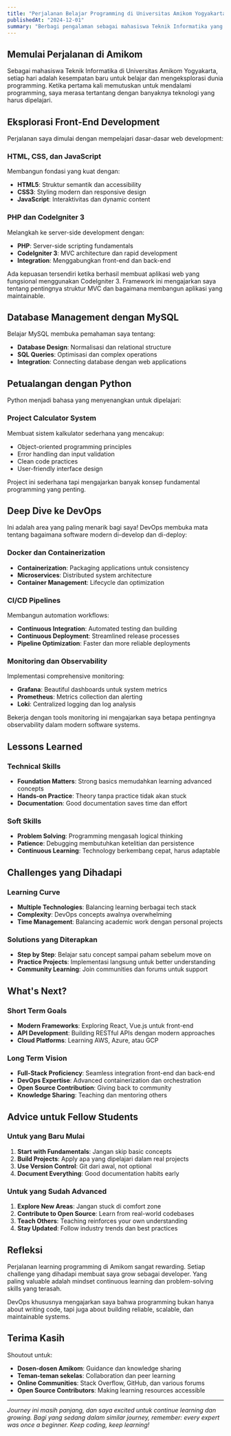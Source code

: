 ```yaml
---
title: "Perjalanan Belajar Programming di Universitas Amikom Yogyakarta"
publishedAt: "2024-12-01"
summary: "Berbagi pengalaman sebagai mahasiswa Teknik Informatika yang passionate dengan programming, dari front-end hingga DevOps."
---
```


## Memulai Perjalanan di Amikom

Sebagai mahasiswa Teknik Informatika di Universitas Amikom Yogyakarta, setiap hari adalah kesempatan baru untuk belajar dan mengeksplorasi dunia programming. Ketika pertama kali memutuskan untuk mendalami programming, saya merasa tertantang dengan banyaknya teknologi yang harus dipelajari.

## Eksplorasi Front-End Development

Perjalanan saya dimulai dengan mempelajari dasar-dasar web development:

### HTML, CSS, dan JavaScript
Membangun fondasi yang kuat dengan:
- **HTML5**: Struktur semantik dan accessibility
- **CSS3**: Styling modern dan responsive design
- **JavaScript**: Interaktivitas dan dynamic content

### PHP dan CodeIgniter 3
Melangkah ke server-side development dengan:
- **PHP**: Server-side scripting fundamentals
- **CodeIgniter 3**: MVC architecture dan rapid development
- **Integration**: Menggabungkan front-end dan back-end

Ada kepuasan tersendiri ketika berhasil membuat aplikasi web yang fungsional menggunakan CodeIgniter 3. Framework ini mengajarkan saya tentang pentingnya struktur MVC dan bagaimana membangun aplikasi yang maintainable.

## Database Management dengan MySQL

Belajar MySQL membuka pemahaman saya tentang:
- **Database Design**: Normalisasi dan relational structure
- **SQL Queries**: Optimisasi dan complex operations
- **Integration**: Connecting database dengan web applications

## Petualangan dengan Python

Python menjadi bahasa yang menyenangkan untuk dipelajari:

### Project Calculator System
Membuat sistem kalkulator sederhana yang mencakup:
- Object-oriented programming principles
- Error handling dan input validation
- Clean code practices
- User-friendly interface design

Project ini sederhana tapi mengajarkan banyak konsep fundamental programming yang penting.

## Deep Dive ke DevOps

Ini adalah area yang paling menarik bagi saya! DevOps membuka mata tentang bagaimana software modern di-develop dan di-deploy:

### Docker dan Containerization
- **Containerization**: Packaging applications untuk consistency
- **Microservices**: Distributed system architecture
- **Container Management**: Lifecycle dan optimization

### CI/CD Pipelines
Membangun automation workflows:
- **Continuous Integration**: Automated testing dan building
- **Continuous Deployment**: Streamlined release processes
- **Pipeline Optimization**: Faster dan more reliable deployments

### Monitoring dan Observability
Implementasi comprehensive monitoring:
- **Grafana**: Beautiful dashboards untuk system metrics
- **Prometheus**: Metrics collection dan alerting
- **Loki**: Centralized logging dan log analysis

Bekerja dengan tools monitoring ini mengajarkan saya betapa pentingnya observability dalam modern software systems.

## Lessons Learned

### Technical Skills
- **Foundation Matters**: Strong basics memudahkan learning advanced concepts
- **Hands-on Practice**: Theory tanpa practice tidak akan stuck
- **Documentation**: Good documentation saves time dan effort

### Soft Skills
- **Problem Solving**: Programming mengasah logical thinking
- **Patience**: Debugging membutuhkan ketelitian dan persistence
- **Continuous Learning**: Technology berkembang cepat, harus adaptable

## Challenges yang Dihadapi

### Learning Curve
- **Multiple Technologies**: Balancing learning berbagai tech stack
- **Complexity**: DevOps concepts awalnya overwhelming
- **Time Management**: Balancing academic work dengan personal projects

### Solutions yang Diterapkan
- **Step by Step**: Belajar satu concept sampai paham sebelum move on
- **Practice Projects**: Implementasi langsung untuk better understanding
- **Community Learning**: Join communities dan forums untuk support

## What's Next?

### Short Term Goals
- **Modern Frameworks**: Exploring React, Vue.js untuk front-end
- **API Development**: Building RESTful APIs dengan modern approaches
- **Cloud Platforms**: Learning AWS, Azure, atau GCP

### Long Term Vision
- **Full-Stack Proficiency**: Seamless integration front-end dan back-end
- **DevOps Expertise**: Advanced containerization dan orchestration
- **Open Source Contribution**: Giving back to community
- **Knowledge Sharing**: Teaching dan mentoring others

## Advice untuk Fellow Students

### Untuk yang Baru Mulai
1. **Start with Fundamentals**: Jangan skip basic concepts
2. **Build Projects**: Apply apa yang dipelajari dalam real projects
3. **Use Version Control**: Git dari awal, not optional
4. **Document Everything**: Good documentation habits early

### Untuk yang Sudah Advanced
1. **Explore New Areas**: Jangan stuck di comfort zone
2. **Contribute to Open Source**: Learn from real-world codebases
3. **Teach Others**: Teaching reinforces your own understanding
4. **Stay Updated**: Follow industry trends dan best practices

## Refleksi

Perjalanan learning programming di Amikom sangat rewarding. Setiap challenge yang dihadapi membuat saya grow sebagai developer. Yang paling valuable adalah mindset continuous learning dan problem-solving skills yang terasah.

DevOps khususnya mengajarkan saya bahwa programming bukan hanya about writing code, tapi juga about building reliable, scalable, dan maintainable systems.

## Terima Kasih

Shoutout untuk:
- **Dosen-dosen Amikom**: Guidance dan knowledge sharing
- **Teman-teman sekelas**: Collaboration dan peer learning
- **Online Communities**: Stack Overflow, GitHub, dan various forums
- **Open Source Contributors**: Making learning resources accessible

---

*Journey ini masih panjang, dan saya excited untuk continue learning dan growing. Bagi yang sedang dalam similar journey, remember: every expert was once a beginner. Keep coding, keep learning!*
